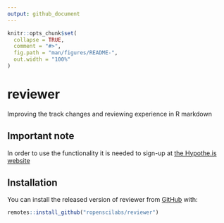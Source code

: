 ```yaml
---
output: github_document
---
```


<!-- README.md is generated from README.Rmd. Please edit that file -->

```r
knitr::opts_chunk$set(
  collapse = TRUE,
  comment = "#>",
  fig.path = "man/figures/README-",
  out.width = "100%"
)
```
# reviewer
Improving the track changes and reviewing experience in R markdown

## Important note
In order to use the functionality it is needed to sign-up at [the Hypothe.is website](https://hypothes.is/signup)

## Installation

You can install the released version of reviewer from [GitHub](https://github.com/ropenscilabs/reviewer) with:

``` r
remotes::install_github("ropenscilabs/reviewer")
```
